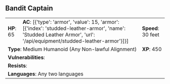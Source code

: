 ## Bandit Captain {#monster-bandit-captain}

```{=html}
<table class="table table-striped">
    <tbody>
        <tr>                    
            <td><b>HP</b>: 65</td>
            <td><b>AC</b>: [{'type': 'armor', 'value': 15, 'armor': [{'index': 'studded-leather-armor', 'name': 'Studded Leather Armor', 'url': '/api/equipment/studded-leather-armor'}]}]</td>
            <td><b>Speed</b>: 30 feet</td>
        </tr>
        <tr>
            <td colspan="2"><b>Type</b>: Medium Humanoid (Any Non-lawful Alignment)</td>
            <td><b>XP</b>: 450</td>
        </tr>
        <tr>
            <td colspan="3"><b>Vulnerabilities</b>: </td>
        </tr>
        <tr>
            <td colspan="3"><b>Resists</b>: </td>
        </tr>
        <tr>
            <td colspan="3"><b>Languages</b>: Any two languages</td>
        </tr>
    </tbody>
</table>
```